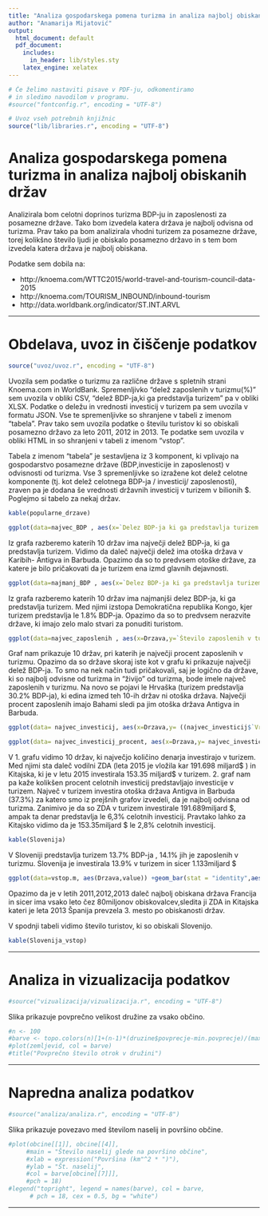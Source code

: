 ```yaml
---
title: "Analiza gospodarskega pomena turizma in analiza najbolj obiskanih držav"
author: "Anamarija Mijatović"
output:
  html_document: default
  pdf_document:
    includes:
      in_header: lib/styles.sty
    latex_engine: xelatex
---
```


```r
# Če želimo nastaviti pisave v PDF-ju, odkomentiramo
# in sledimo navodilom v programu.
#source("fontconfig.r", encoding = "UTF-8")

# Uvoz vseh potrebnih knjižnic
source("lib/libraries.r", encoding = "UTF-8")
```

# Analiza gospodarskega pomena turizma in analiza najbolj obiskanih držav

Analizirala bom celotni doprinos turizma BDP-ju in zaposlenosti za posamezne države. Tako bom izvedela katera država je najbolj odvisna od turizma. Prav tako pa bom analizirala vhodni turizem za posamezne države, torej kolikšno število ljudi je obiskalo posamezno državo in s tem bom izvedela katera država je najbolj obiskana.

Podatke sem dobila na: 

* http://knoema.com/WTTC2015/world-travel-and-tourism-council-data-2015 
* http://knoema.com/TOURISM_INBOUND/inbound-tourism
* http://data.worldbank.org/indicator/ST.INT.ARVL

***

# Obdelava, uvoz in čiščenje podatkov

```r
source("uvoz/uvoz.r", encoding = "UTF-8")
```

Uvozila sem podatke o turizmu za različne države s spletnih strani Knoema.com in WorldBank. Spremenljivko "delež zaposlenih v turizmu(%)"  sem uvozila v obliki CSV, "delež BDP-ja,ki ga predstavlja turizem" pa v obliki XLSX. Podatke o deležu in vrednosti investicij v turizem pa sem uvozila v formatu JSON. Vse te spremenljivke so shranjene v tabeli z imenom "tabela". Prav tako sem uvozila podatke o številu turistov ki so obiskali posamezno državo za leto 2011, 2012 in 2013. Te podatke sem uvozila v obliki HTML in so shranjeni v tabeli z imenom  "vstop".


Tabela z imenom "tabela" je sestavljena iz 3 komponent, ki vplivajo na gospodarstvo posamezne države (BDP,investicije in zaposlenost) v odvisnosti od turizma. Vse 3 spremenljivke so izražene kot delež celotne komponente (tj. kot delež celotnega BDP-ja / investicij/ zaposlenosti), zraven pa je dodana še vrednosti državnih investicij v turizem v bilionih $. Poglejmo si tabelo za nekaj držav.

```r
kable(popularne_drzave)

```


```r
ggplot(data=najvec_BDP , aes(x=`Delez BDP-ja ki ga predstavlja turizem (%)`,y=Drzava))+ geom_point(aes(size= `Delez BDP-ja ki ga predstavlja turizem (%)`),colour="red") +xlab("Drzave") +ylab('Delež BDP-ja ki ga predstavlja turizem')
```

Iz grafa razberemo katerih 10 držav ima največji delež BDP-ja, ki ga predstavlja turizem. Vidimo da daleč največji delež ima otoška država v Karibih- Antigva in Barbuda. Opazimo da so to predvsem otoške države, za katere je bilo pričakovati da je turizem ena izmd glavnih dejavnosti.

```r
ggplot(data=najmanj_BDP , aes(x=`Delez BDP-ja ki ga predstavlja turizem (%)`,y=Drzava)) + geom_point(aes(colour= `Delez BDP-ja ki ga predstavlja turizem (%)`),size=4)+xlab("Drzave") +ylab('Delež BDP-ja ki ga predstavlja turizem')
```

Iz grafa razberemo katerih 10 držav ima najmanjši delez BDP-ja, ki ga predstavlja turizem. Med njimi izstopa Demokratična republika Kongo, kjer turizem predstavlja le 1.8% BDP-ja. Opazimo da so to predvsem nerazvite države, ki imajo zelo malo stvari za ponuditi turistom.


```r
ggplot(data=najvec_zaposlenih , aes(x=Drzava,y=`Število zaposlenih v turizmu(%)`))+ geom_bar(stat = "identity",aes(fill=Drzava))+ theme(axis.text.x = element_text(angle = 90, vjust = 0.5, hjust = 1)) +xlab("Drzave") +ylab('Delez zaposlenih v turizmu')
```

Graf nam prikazuje 10 držav, pri katerih je največji procent zaposlenih v turizmu. Opazimo da so države skoraj iste kot v grafu ki prikazuje največji delež BDP-ja. To smo na nek način tudi pričakovali, saj je logično da države, ki so najbolj odvisne od turizma in "živijo" od turizma, bode imele največ zaposlenih v turizmu. Na novo se pojavi le Hrvaška (turizem predstavlja 30.2% BDP-ja), ki edina izmed teh 10-ih držav ni otoška država. Največji procent zaposlenih imajo Bahami sledi pa jim otoška država Antigva in Barbuda. 


```r
ggplot(data= najvec_investicij, aes(x=Drzava,y= ((najvec_investicij$`Vrednost investicij v turizem (bilion $)`)))) +geom_bar(stat = "identity",aes(fill=`Vrednost investicij v turizem (bilion $)`))+ theme(axis.text.x = element_text(angle = 90, vjust = 0.5, hjust = 1)) +xlab("Drzave") +ylab('Vrednost investicij v turizem (bilion $)')
```


```r
ggplot(data= najvec_investicij_procent, aes(x=Drzava,y= najvec_investicij_procent$`Delez investicij v turizem (%)`)) +geom_bar(stat = "identity",aes(fill=`Delez investicij v turizem (%)`))+ theme(axis.text.x = element_text(angle = 90, vjust = 0.5, hjust = 1)) +xlab("Drzave") +ylab('Delez investicij v turizem (%)')
```

V 1. grafu vidimo 10 držav, ki največjo količino denarja investirajo v turizem. Med njimi sta daleč vodilni ZDA (leta 2015 je vložila kar 191.698 miljard$ ) in Kitajska, ki je v letu 2015 investirala 153.35 miljard$ v turizem.
2. graf nam pa kaže kolikšen procent celotnih investicij predstavljajo investicije v turizem. Največ v turizem investira otoška država Antigva in Barbuda (37.3%) za katero smo iz prejšnih grafov izvedeli, da je najbolj odvisna od turizma. Zanimivo je da so ZDA v turizem investirale 191.689miljard $, ampak ta denar predstavlja le 6,3% celotnih investicij. Pravtako lahko za Kitajsko vidimo da je 153.35miljard $ le 2,8% celotnih investicij.

```r
kable(Slovenija)
```

V Sloveniji predstavlja turizem 13.7% BDP-ja , 14.1% jih je zaposlenih v turizmu. Slovenija je investirala 13.9% v turizem in sicer 1.133miljard $


```r
ggplot(data=vstop.m, aes(Drzava,value)) +geom_bar(stat = "identity",aes(fill=variable),position = "dodge") + theme(axis.text.x = element_text(angle = 90, vjust = 0.5, hjust = 1)) +xlab("Drzave") +ylab('Stevilo obiskovalcev')
```

Opazimo da je v letih 2011,2012,2013 daleč najbolj obiskana država Francija in sicer ima vsako leto čez 80miljonov obiskovalcev,sledita ji ZDA in Kitajska kateri je leta 2013 Španija prevzela 3. mesto po obiskanosti držav.

V spodnji tabeli vidimo število turistov, ki so obiskali Slovenijo.

```r
kable(Slovenija_vstop)
```


***

# Analiza in vizualizacija podatkov

```r
#source("vizualizacija/vizualizacija.r", encoding = "UTF-8")
```

Slika \ref{fig:zemljevid} prikazuje povprečno velikost družine za vsako občino.

```r
#n <- 100
#barve <- topo.colors(n)[1+(n-1)*(druzine$povprecje-min.povprecje)/(max.povprecje-min.povprecje)]
#plot(zemljevid, col = barve)
#title("Povprečno število otrok v družini")
```

***

# Napredna analiza podatkov

```r
#source("analiza/analiza.r", encoding = "UTF-8")
```

Slika \ref{fig:graf} prikazuje povezavo med številom naselij in površino občine.

```r
#plot(obcine[[1]], obcine[[4]],
     #main = "Število naselij glede na površino občine",
     #xlab = expression("Površina (km"^2 * ")"),
     #ylab = "Št. naselij",
     #col = barve[obcine[[7]]],
     #pch = 18)
#legend("topright", legend = names(barve), col = barve,
      # pch = 18, cex = 0.5, bg = "white")
```

***